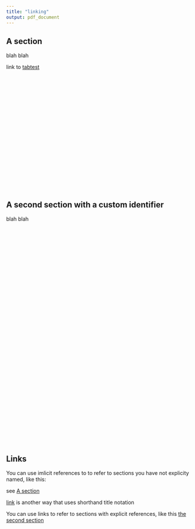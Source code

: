 ```yaml
---
title: "linking"
output: pdf_document
---
```


## A section

blah blah

link to [tabtest](tabtest.html#tabbed_knowledgebase)


<br><br><br><br><br><br><br><br><br><br><br><br><br><br><br><br><br><br>

## A second section with a custom identifier {#custom}

blah blah
<br><br><br><br><br><br><br><br><br><br><br><br><br><br><br><br><br><br><br><br><br><br><br><br><br><br><br><br><br><br><br><br><br><br><br><br>
\pagebreak

## Links

You can use imlicit references to to refer to sections
you have not explicity named, like this:

see [A section]

[link](#a-section) is another way that uses shorthand title notation

You can use links to refer to sections with explicit
references, like this [the second section](#custom)